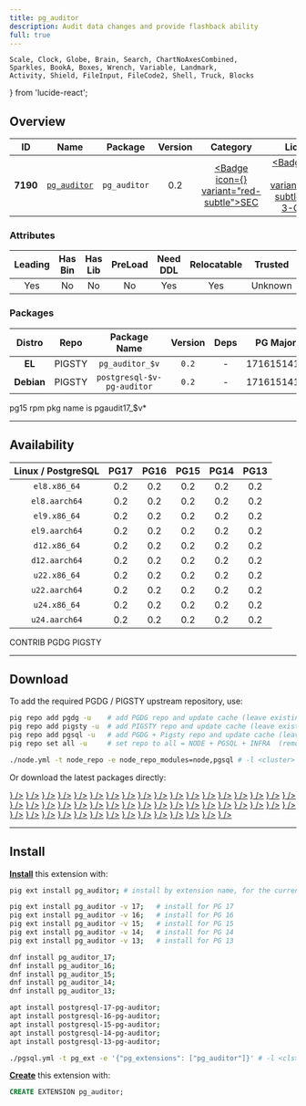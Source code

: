 ```yaml
---
title: pg_auditor
description: Audit data changes and provide flashback ability
full: true
---
```


    Scale, Clock, Globe, Brain, Search, ChartNoAxesCombined,
    Sparkles, BookA, Boxes, Wrench, Variable, Landmark,
    Activity, Shield, FileInput, FileCode2, Shell, Truck, Blocks
} from 'lucide-react';

## Overview

| <TooltipIconButton tooltip="Extension unique identifier" side="top">ID</TooltipIconButton> | <TooltipIconButton tooltip="Extension name" side="top">Name</TooltipIconButton> | <TooltipIconButton tooltip="Package name for installation" side="top">Package</TooltipIconButton> | <TooltipIconButton tooltip="Latest available extension version" side="top">Version</TooltipIconButton> | <TooltipIconButton tooltip="Extension category" side="top">Category</TooltipIconButton> | <TooltipIconButton tooltip="Open source license" side="top">License</TooltipIconButton> | <TooltipIconButton tooltip="Programming language" side="top">Lang</TooltipIconButton> |
|:--------:|:--------:|:----------:|:--------------:|:---------------------------------------:|:------------------------------------------------------:|:----:|
| **7190** | [`pg_auditor`](https://github.com/kouber/pg_auditor) | `pg_auditor` | 0.2 | <a href="/ext/sec" className="no-underline"><Badge icon={<Shield />} variant="red-subtle">SEC</Badge></a> | <a href="/ext/list/license#bsd-3-clause" className="no-underline"><Badge icon={<Scale />} variant="blue-subtle">BSD 3-Clause</Badge></a> | <a href="/ext/list/lang#sql"><Badge icon={<FileCode2 />} variant="green-subtle">SQL</Badge></a> |

### Attributes

| <TooltipIconButton tooltip="The Primary Leading extension in the Package" side="top">Leading</TooltipIconButton> | <TooltipIconButton tooltip="Contains binary utils" side="top">Has Bin</TooltipIconButton> | <TooltipIconButton tooltip="Contains .so shared library files" side="top">Has Lib</TooltipIconButton> | <TooltipIconButton tooltip="Requires preloading via shared_preload_libraries" side="top">PreLoad</TooltipIconButton> | <TooltipIconButton tooltip="Requires CREATE EXTENSION DDL command" side="top">Need DDL</TooltipIconButton> | <TooltipIconButton tooltip="Can be installed in any schema" side="top">Relocatable</TooltipIconButton> | <TooltipIconButton tooltip="Can be created by non-superuser" side="top">Trusted</TooltipIconButton> | <TooltipIconButton tooltip="Schemas used by this extension" side="top">Schemas</TooltipIconButton> |
|:-------:|:-------:|:-------:|:-------:|:--------:|:-----------:|:-------:|:-------:|
| Yes | No | No | No | Yes | Yes | Unknown | - |

### Packages

| <TooltipIconButton tooltip="Linux distribution family, EL or Debian" side="top">Distro</TooltipIconButton> | <TooltipIconButton tooltip="Package repository" side="top">Repo</TooltipIconButton> | <TooltipIconButton tooltip="The RPM/DEB Package Name Pattern (replace $v with real pg major)" side="top">Package Name</TooltipIconButton> | <TooltipIconButton tooltip="Latest package version" side="top">Version</TooltipIconButton> | <TooltipIconButton tooltip="RPM/DEB Package dependencies" side="top">Deps</TooltipIconButton> | <TooltipIconButton tooltip="Available in these PostgreSQL Major Versions" side="top">PG Major</TooltipIconButton> |
|:----------:|:--------:|:------------------------:|:-----------:|:------------:|:------------------:|
|   **EL**   | <Badge variant="amber-subtle"><span className="font-bold">PIGSTY</span></Badge> | `pg_auditor_$v` | `0.2` | - | <Badge variant="green-subtle">17</Badge><Badge variant="green-subtle">16</Badge><Badge variant="green-subtle">15</Badge><Badge variant="green-subtle">14</Badge><Badge variant="green-subtle">13</Badge> |
| **Debian** | <Badge variant="amber-subtle"><span className="font-bold">PIGSTY</span></Badge> | `postgresql-$v-pg-auditor` | `0.2` | - | <Badge variant="green-subtle">17</Badge><Badge variant="green-subtle">16</Badge><Badge variant="green-subtle">15</Badge><Badge variant="green-subtle">14</Badge><Badge variant="green-subtle">13</Badge> |


<Callout title="Comments" type="info">
    pg15 rpm pkg name is pgaudit17_$v*
</Callout>


------

## Availability

| <TooltipIconButton tooltip="Linux Distro Arch / PostgreSQL Major Version" side="top">Linux / PostgreSQL </TooltipIconButton> | **PG17** | **PG16** | **PG15** | **PG14** | **PG13** |
|:-----:|:-----:|:-----:|:-----:|:-----:|:-----:|
| `el8.x86_64` | <Badge variant="amber-subtle">0.2</Badge> | <Badge variant="amber-subtle">0.2</Badge> | <Badge variant="amber-subtle">0.2</Badge> | <Badge variant="amber-subtle">0.2</Badge> | <Badge variant="amber-subtle">0.2</Badge> |
| `el8.aarch64` | <Badge variant="amber-subtle">0.2</Badge> | <Badge variant="amber-subtle">0.2</Badge> | <Badge variant="amber-subtle">0.2</Badge> | <Badge variant="amber-subtle">0.2</Badge> | <Badge variant="amber-subtle">0.2</Badge> |
| `el9.x86_64` | <Badge variant="amber-subtle">0.2</Badge> | <Badge variant="amber-subtle">0.2</Badge> | <Badge variant="amber-subtle">0.2</Badge> | <Badge variant="amber-subtle">0.2</Badge> | <Badge variant="amber-subtle">0.2</Badge> |
| `el9.aarch64` | <Badge variant="amber-subtle">0.2</Badge> | <Badge variant="amber-subtle">0.2</Badge> | <Badge variant="amber-subtle">0.2</Badge> | <Badge variant="amber-subtle">0.2</Badge> | <Badge variant="amber-subtle">0.2</Badge> |
| `d12.x86_64` | <Badge variant="amber-subtle">0.2</Badge> | <Badge variant="amber-subtle">0.2</Badge> | <Badge variant="amber-subtle">0.2</Badge> | <Badge variant="amber-subtle">0.2</Badge> | <Badge variant="amber-subtle">0.2</Badge> |
| `d12.aarch64` | <Badge variant="amber-subtle">0.2</Badge> | <Badge variant="amber-subtle">0.2</Badge> | <Badge variant="amber-subtle">0.2</Badge> | <Badge variant="amber-subtle">0.2</Badge> | <Badge variant="amber-subtle">0.2</Badge> |
| `u22.x86_64` | <Badge variant="amber-subtle">0.2</Badge> | <Badge variant="amber-subtle">0.2</Badge> | <Badge variant="amber-subtle">0.2</Badge> | <Badge variant="amber-subtle">0.2</Badge> | <Badge variant="amber-subtle">0.2</Badge> |
| `u22.aarch64` | <Badge variant="amber-subtle">0.2</Badge> | <Badge variant="amber-subtle">0.2</Badge> | <Badge variant="amber-subtle">0.2</Badge> | <Badge variant="amber-subtle">0.2</Badge> | <Badge variant="amber-subtle">0.2</Badge> |
| `u24.x86_64` | <Badge variant="amber-subtle">0.2</Badge> | <Badge variant="amber-subtle">0.2</Badge> | <Badge variant="amber-subtle">0.2</Badge> | <Badge variant="amber-subtle">0.2</Badge> | <Badge variant="amber-subtle">0.2</Badge> |
| `u24.aarch64` | <Badge variant="amber-subtle">0.2</Badge> | <Badge variant="amber-subtle">0.2</Badge> | <Badge variant="amber-subtle">0.2</Badge> | <Badge variant="amber-subtle">0.2</Badge> | <Badge variant="amber-subtle">0.2</Badge> |

<Badge variant="green-subtle"><span className="font-black">CONTRIB</span></Badge> <Badge variant="blue-subtle"><span className="font-black">PGDG</span></Badge> <Badge variant="amber-subtle"><span className="font-black">PIGSTY</span></Badge>

------

## Download

To add the required PGDG / PIGSTY upstream repository, use:

```bash tab="pig"
pig repo add pgdg -u    # add PGDG repo and update cache (leave existing repos)
pig repo add pigsty -u  # add PIGSTY repo and update cache (leave existing repos)
pig repo add pgsql -u   # add PGDG + Pigsty repo and update cache (leave existing repos)
pig repo set all -u     # set repo to all = NODE + PGSQL + INFRA  (remove existing repos)
```
```bash tab="pigsty"
./node.yml -t node_repo -e node_repo_modules=node,pgsql # -l <cluster>
```

Or download the latest packages directly:

<Files>
    <Folder name="el8.x86_64">
        <a href="https://repo.pigsty.io/yum/pgsql/el8.x86_64/pg_auditor_17-0.2-1PIGSTY.el8.x86_64.rpm"><File name="pg_auditor_17-0.2-1PIGSTY.el8.x86_64.rpm" icon={<Package className="text-emerald-500" />} /></a>
        <a href="https://repo.pigsty.io/yum/pgsql/el8.x86_64/pg_auditor_16-0.2-1PIGSTY.el8.x86_64.rpm"><File name="pg_auditor_16-0.2-1PIGSTY.el8.x86_64.rpm" icon={<Package className="text-emerald-500" />} /></a>
        <a href="https://repo.pigsty.io/yum/pgsql/el8.x86_64/pg_auditor_15-0.2-1PIGSTY.el8.x86_64.rpm"><File name="pg_auditor_15-0.2-1PIGSTY.el8.x86_64.rpm" icon={<Package className="text-emerald-500" />} /></a>
        <a href="https://repo.pigsty.io/yum/pgsql/el8.x86_64/pg_auditor_14-0.2-1PIGSTY.el8.x86_64.rpm"><File name="pg_auditor_14-0.2-1PIGSTY.el8.x86_64.rpm" icon={<Package className="text-emerald-500" />} /></a>
        <a href="https://repo.pigsty.io/yum/pgsql/el8.x86_64/pg_auditor_13-0.2-1PIGSTY.el8.x86_64.rpm"><File name="pg_auditor_13-0.2-1PIGSTY.el8.x86_64.rpm" icon={<Package className="text-emerald-500" />} /></a>
    </Folder>
    <Folder name="el8.aarch64">
        <a href="https://repo.pigsty.io/yum/pgsql/el8.aarch64/pg_auditor_17-0.2-1PIGSTY.el8.aarch64.rpm"><File name="pg_auditor_17-0.2-1PIGSTY.el8.aarch64.rpm" icon={<Package className="text-orange-500" />} /></a>
        <a href="https://repo.pigsty.io/yum/pgsql/el8.aarch64/pg_auditor_16-0.2-1PIGSTY.el8.aarch64.rpm"><File name="pg_auditor_16-0.2-1PIGSTY.el8.aarch64.rpm" icon={<Package className="text-orange-500" />} /></a>
        <a href="https://repo.pigsty.io/yum/pgsql/el8.aarch64/pg_auditor_15-0.2-1PIGSTY.el8.aarch64.rpm"><File name="pg_auditor_15-0.2-1PIGSTY.el8.aarch64.rpm" icon={<Package className="text-orange-500" />} /></a>
        <a href="https://repo.pigsty.io/yum/pgsql/el8.aarch64/pg_auditor_14-0.2-1PIGSTY.el8.aarch64.rpm"><File name="pg_auditor_14-0.2-1PIGSTY.el8.aarch64.rpm" icon={<Package className="text-orange-500" />} /></a>
        <a href="https://repo.pigsty.io/yum/pgsql/el8.aarch64/pg_auditor_13-0.2-1PIGSTY.el8.aarch64.rpm"><File name="pg_auditor_13-0.2-1PIGSTY.el8.aarch64.rpm" icon={<Package className="text-orange-500" />} /></a>
    </Folder>
    <Folder name="el9.x86_64">
        <a href="https://repo.pigsty.io/yum/pgsql/el9.x86_64/pg_auditor_17-0.2-1PIGSTY.el9.x86_64.rpm"><File name="pg_auditor_17-0.2-1PIGSTY.el9.x86_64.rpm" icon={<Package className="text-emerald-500" />} /></a>
        <a href="https://repo.pigsty.io/yum/pgsql/el9.x86_64/pg_auditor_16-0.2-1PIGSTY.el9.x86_64.rpm"><File name="pg_auditor_16-0.2-1PIGSTY.el9.x86_64.rpm" icon={<Package className="text-emerald-500" />} /></a>
        <a href="https://repo.pigsty.io/yum/pgsql/el9.x86_64/pg_auditor_15-0.2-1PIGSTY.el9.x86_64.rpm"><File name="pg_auditor_15-0.2-1PIGSTY.el9.x86_64.rpm" icon={<Package className="text-emerald-500" />} /></a>
        <a href="https://repo.pigsty.io/yum/pgsql/el9.x86_64/pg_auditor_14-0.2-1PIGSTY.el9.x86_64.rpm"><File name="pg_auditor_14-0.2-1PIGSTY.el9.x86_64.rpm" icon={<Package className="text-emerald-500" />} /></a>
        <a href="https://repo.pigsty.io/yum/pgsql/el9.x86_64/pg_auditor_13-0.2-1PIGSTY.el9.x86_64.rpm"><File name="pg_auditor_13-0.2-1PIGSTY.el9.x86_64.rpm" icon={<Package className="text-emerald-500" />} /></a>
    </Folder>
    <Folder name="el9.aarch64">
        <a href="https://repo.pigsty.io/yum/pgsql/el9.aarch64/pg_auditor_17-0.2-1PIGSTY.el9.aarch64.rpm"><File name="pg_auditor_17-0.2-1PIGSTY.el9.aarch64.rpm" icon={<Package className="text-orange-500" />} /></a>
        <a href="https://repo.pigsty.io/yum/pgsql/el9.aarch64/pg_auditor_16-0.2-1PIGSTY.el9.aarch64.rpm"><File name="pg_auditor_16-0.2-1PIGSTY.el9.aarch64.rpm" icon={<Package className="text-orange-500" />} /></a>
        <a href="https://repo.pigsty.io/yum/pgsql/el9.aarch64/pg_auditor_15-0.2-1PIGSTY.el9.aarch64.rpm"><File name="pg_auditor_15-0.2-1PIGSTY.el9.aarch64.rpm" icon={<Package className="text-orange-500" />} /></a>
        <a href="https://repo.pigsty.io/yum/pgsql/el9.aarch64/pg_auditor_14-0.2-1PIGSTY.el9.aarch64.rpm"><File name="pg_auditor_14-0.2-1PIGSTY.el9.aarch64.rpm" icon={<Package className="text-orange-500" />} /></a>
        <a href="https://repo.pigsty.io/yum/pgsql/el9.aarch64/pg_auditor_13-0.2-1PIGSTY.el9.aarch64.rpm"><File name="pg_auditor_13-0.2-1PIGSTY.el9.aarch64.rpm" icon={<Package className="text-orange-500" />} /></a>
    </Folder>
    <Folder name="d12.x86_64">
        <a href="https://repo.pigsty.io/apt/pgsql/bookworm/pool/main/p/pg-auditor/postgresql-17-pg-auditor_0.2-1PIGSTY~bookworm_amd64.deb"><File name="postgresql-17-pg-auditor_0.2-1PIGSTY~bookworm_amd64.deb" icon={<Box className="text-emerald-500" />} /></a>
        <a href="https://repo.pigsty.io/apt/pgsql/bookworm/pool/main/p/pg-auditor/postgresql-16-pg-auditor_0.2-1PIGSTY~bookworm_amd64.deb"><File name="postgresql-16-pg-auditor_0.2-1PIGSTY~bookworm_amd64.deb" icon={<Box className="text-emerald-500" />} /></a>
        <a href="https://repo.pigsty.io/apt/pgsql/bookworm/pool/main/p/pg-auditor/postgresql-15-pg-auditor_0.2-1PIGSTY~bookworm_amd64.deb"><File name="postgresql-15-pg-auditor_0.2-1PIGSTY~bookworm_amd64.deb" icon={<Box className="text-emerald-500" />} /></a>
        <a href="https://repo.pigsty.io/apt/pgsql/bookworm/pool/main/p/pg-auditor/postgresql-14-pg-auditor_0.2-1PIGSTY~bookworm_amd64.deb"><File name="postgresql-14-pg-auditor_0.2-1PIGSTY~bookworm_amd64.deb" icon={<Box className="text-emerald-500" />} /></a>
        <a href="https://repo.pigsty.io/apt/pgsql/bookworm/pool/main/p/pg-auditor/postgresql-13-pg-auditor_0.2-1PIGSTY~bookworm_amd64.deb"><File name="postgresql-13-pg-auditor_0.2-1PIGSTY~bookworm_amd64.deb" icon={<Box className="text-emerald-500" />} /></a>
    </Folder>
    <Folder name="d12.aarch64">
        <a href="https://repo.pigsty.io/apt/pgsql/bookworm/pool/main/p/pg-auditor/postgresql-17-pg-auditor_0.2-1PIGSTY~bookworm_arm64.deb"><File name="postgresql-17-pg-auditor_0.2-1PIGSTY~bookworm_arm64.deb" icon={<Box className="text-orange-500" />} /></a>
        <a href="https://repo.pigsty.io/apt/pgsql/bookworm/pool/main/p/pg-auditor/postgresql-16-pg-auditor_0.2-1PIGSTY~bookworm_arm64.deb"><File name="postgresql-16-pg-auditor_0.2-1PIGSTY~bookworm_arm64.deb" icon={<Box className="text-orange-500" />} /></a>
        <a href="https://repo.pigsty.io/apt/pgsql/bookworm/pool/main/p/pg-auditor/postgresql-15-pg-auditor_0.2-1PIGSTY~bookworm_arm64.deb"><File name="postgresql-15-pg-auditor_0.2-1PIGSTY~bookworm_arm64.deb" icon={<Box className="text-orange-500" />} /></a>
        <a href="https://repo.pigsty.io/apt/pgsql/bookworm/pool/main/p/pg-auditor/postgresql-14-pg-auditor_0.2-1PIGSTY~bookworm_arm64.deb"><File name="postgresql-14-pg-auditor_0.2-1PIGSTY~bookworm_arm64.deb" icon={<Box className="text-orange-500" />} /></a>
        <a href="https://repo.pigsty.io/apt/pgsql/bookworm/pool/main/p/pg-auditor/postgresql-13-pg-auditor_0.2-1PIGSTY~bookworm_arm64.deb"><File name="postgresql-13-pg-auditor_0.2-1PIGSTY~bookworm_arm64.deb" icon={<Box className="text-orange-500" />} /></a>
    </Folder>
    <Folder name="u22.x86_64">
        <a href="https://repo.pigsty.io/apt/pgsql/jammy/pool/main/p/pg-auditor/postgresql-17-pg-auditor_0.2-1PIGSTY~jammy_amd64.deb"><File name="postgresql-17-pg-auditor_0.2-1PIGSTY~jammy_amd64.deb" icon={<Box className="text-emerald-500" />} /></a>
        <a href="https://repo.pigsty.io/apt/pgsql/jammy/pool/main/p/pg-auditor/postgresql-16-pg-auditor_0.2-1PIGSTY~jammy_amd64.deb"><File name="postgresql-16-pg-auditor_0.2-1PIGSTY~jammy_amd64.deb" icon={<Box className="text-emerald-500" />} /></a>
        <a href="https://repo.pigsty.io/apt/pgsql/jammy/pool/main/p/pg-auditor/postgresql-15-pg-auditor_0.2-1PIGSTY~jammy_amd64.deb"><File name="postgresql-15-pg-auditor_0.2-1PIGSTY~jammy_amd64.deb" icon={<Box className="text-emerald-500" />} /></a>
        <a href="https://repo.pigsty.io/apt/pgsql/jammy/pool/main/p/pg-auditor/postgresql-14-pg-auditor_0.2-1PIGSTY~jammy_amd64.deb"><File name="postgresql-14-pg-auditor_0.2-1PIGSTY~jammy_amd64.deb" icon={<Box className="text-emerald-500" />} /></a>
        <a href="https://repo.pigsty.io/apt/pgsql/jammy/pool/main/p/pg-auditor/postgresql-13-pg-auditor_0.2-1PIGSTY~jammy_amd64.deb"><File name="postgresql-13-pg-auditor_0.2-1PIGSTY~jammy_amd64.deb" icon={<Box className="text-emerald-500" />} /></a>
    </Folder>
    <Folder name="u22.aarch64">
        <a href="https://repo.pigsty.io/apt/pgsql/jammy/pool/main/p/pg-auditor/postgresql-17-pg-auditor_0.2-1PIGSTY~jammy_arm64.deb"><File name="postgresql-17-pg-auditor_0.2-1PIGSTY~jammy_arm64.deb" icon={<Box className="text-orange-500" />} /></a>
        <a href="https://repo.pigsty.io/apt/pgsql/jammy/pool/main/p/pg-auditor/postgresql-16-pg-auditor_0.2-1PIGSTY~jammy_arm64.deb"><File name="postgresql-16-pg-auditor_0.2-1PIGSTY~jammy_arm64.deb" icon={<Box className="text-orange-500" />} /></a>
        <a href="https://repo.pigsty.io/apt/pgsql/jammy/pool/main/p/pg-auditor/postgresql-15-pg-auditor_0.2-1PIGSTY~jammy_arm64.deb"><File name="postgresql-15-pg-auditor_0.2-1PIGSTY~jammy_arm64.deb" icon={<Box className="text-orange-500" />} /></a>
        <a href="https://repo.pigsty.io/apt/pgsql/jammy/pool/main/p/pg-auditor/postgresql-14-pg-auditor_0.2-1PIGSTY~jammy_arm64.deb"><File name="postgresql-14-pg-auditor_0.2-1PIGSTY~jammy_arm64.deb" icon={<Box className="text-orange-500" />} /></a>
        <a href="https://repo.pigsty.io/apt/pgsql/jammy/pool/main/p/pg-auditor/postgresql-13-pg-auditor_0.2-1PIGSTY~jammy_arm64.deb"><File name="postgresql-13-pg-auditor_0.2-1PIGSTY~jammy_arm64.deb" icon={<Box className="text-orange-500" />} /></a>
    </Folder>
    <Folder name="u24.x86_64">
        <a href="https://repo.pigsty.io/apt/pgsql/noble/pool/main/p/pg-auditor/postgresql-17-pg-auditor_0.2-1PIGSTY~noble_amd64.deb"><File name="postgresql-17-pg-auditor_0.2-1PIGSTY~noble_amd64.deb" icon={<Box className="text-emerald-500" />} /></a>
        <a href="https://repo.pigsty.io/apt/pgsql/noble/pool/main/p/pg-auditor/postgresql-16-pg-auditor_0.2-1PIGSTY~noble_amd64.deb"><File name="postgresql-16-pg-auditor_0.2-1PIGSTY~noble_amd64.deb" icon={<Box className="text-emerald-500" />} /></a>
        <a href="https://repo.pigsty.io/apt/pgsql/noble/pool/main/p/pg-auditor/postgresql-15-pg-auditor_0.2-1PIGSTY~noble_amd64.deb"><File name="postgresql-15-pg-auditor_0.2-1PIGSTY~noble_amd64.deb" icon={<Box className="text-emerald-500" />} /></a>
        <a href="https://repo.pigsty.io/apt/pgsql/noble/pool/main/p/pg-auditor/postgresql-14-pg-auditor_0.2-1PIGSTY~noble_amd64.deb"><File name="postgresql-14-pg-auditor_0.2-1PIGSTY~noble_amd64.deb" icon={<Box className="text-emerald-500" />} /></a>
        <a href="https://repo.pigsty.io/apt/pgsql/noble/pool/main/p/pg-auditor/postgresql-13-pg-auditor_0.2-1PIGSTY~noble_amd64.deb"><File name="postgresql-13-pg-auditor_0.2-1PIGSTY~noble_amd64.deb" icon={<Box className="text-emerald-500" />} /></a>
    </Folder>
    <Folder name="u24.aarch64">
        <a href="https://repo.pigsty.io/apt/pgsql/noble/pool/main/p/pg-auditor/postgresql-17-pg-auditor_0.2-1PIGSTY~noble_arm64.deb"><File name="postgresql-17-pg-auditor_0.2-1PIGSTY~noble_arm64.deb" icon={<Box className="text-orange-500" />} /></a>
        <a href="https://repo.pigsty.io/apt/pgsql/noble/pool/main/p/pg-auditor/postgresql-16-pg-auditor_0.2-1PIGSTY~noble_arm64.deb"><File name="postgresql-16-pg-auditor_0.2-1PIGSTY~noble_arm64.deb" icon={<Box className="text-orange-500" />} /></a>
        <a href="https://repo.pigsty.io/apt/pgsql/noble/pool/main/p/pg-auditor/postgresql-15-pg-auditor_0.2-1PIGSTY~noble_arm64.deb"><File name="postgresql-15-pg-auditor_0.2-1PIGSTY~noble_arm64.deb" icon={<Box className="text-orange-500" />} /></a>
        <a href="https://repo.pigsty.io/apt/pgsql/noble/pool/main/p/pg-auditor/postgresql-14-pg-auditor_0.2-1PIGSTY~noble_arm64.deb"><File name="postgresql-14-pg-auditor_0.2-1PIGSTY~noble_arm64.deb" icon={<Box className="text-orange-500" />} /></a>
        <a href="https://repo.pigsty.io/apt/pgsql/noble/pool/main/p/pg-auditor/postgresql-13-pg-auditor_0.2-1PIGSTY~noble_arm64.deb"><File name="postgresql-13-pg-auditor_0.2-1PIGSTY~noble_arm64.deb" icon={<Box className="text-orange-500" />} /></a>
    </Folder>
</Files>

------

## Install

[**Install**](/docs/pgsql/extension/install) this extension with:

```bash tab="pig"
pig ext install pg_auditor; # install by extension name, for the current active PG version

pig ext install pg_auditor -v 17;   # install for PG 17
pig ext install pg_auditor -v 16;   # install for PG 16
pig ext install pg_auditor -v 15;   # install for PG 15
pig ext install pg_auditor -v 14;   # install for PG 14
pig ext install pg_auditor -v 13;   # install for PG 13
```
```bash tab="yum" 
dnf install pg_auditor_17;
dnf install pg_auditor_16;
dnf install pg_auditor_15;
dnf install pg_auditor_14;
dnf install pg_auditor_13;
```
```bash tab="apt" 
apt install postgresql-17-pg-auditor;
apt install postgresql-16-pg-auditor;
apt install postgresql-15-pg-auditor;
apt install postgresql-14-pg-auditor;
apt install postgresql-13-pg-auditor;
```
```bash tab="ansible"
./pgsql.yml -t pg_ext -e '{"pg_extensions": ["pg_auditor"]}' # -l <cls>
```

[**Create**](/docs/pgsql/extension/create) this extension with:

```sql
CREATE EXTENSION pg_auditor;
```


